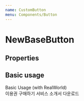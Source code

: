 ```yaml
---
name: CustomButton
menu: Components/Button
---
```



# NewBaseButton

## Properties

<Props of={CustomButton} />

## Basic usage

<Playground>
  <DoczContainer direction="column">
    <div>Basic Usage (with RealWorld)</div>
    <DoczContainer direction="row">
      <CustomButton
        size="large"
        customStyle={{
          borderColor: '#fff5e2',
          backgroundColor: '#fff5e2',
          fontColor: '#e19a11',
          fontWeight: 'bold'
        }}
      >
        이용권 구매하기
      </CustomButton>
      <CustomButton
        size="xLarge"
        customStyle={{
          borderColor: 'white',
          backgroundColor: 'white',
          fontColor: '#333',
          fontWeight: 'bold'
        }}
      >
        서비스 소개서 다운로드
      </CustomButton>
    </DoczContainer>
  </DoczContainer>
</Playground>
